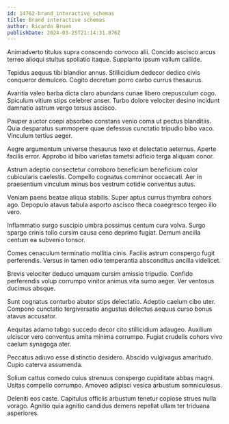 ```yaml
---
id: 14762-brand_interactive_schemas
title: Brand interactive schemas
author: Ricardo Bruen
publishDate: 2024-03-25T21:14:31.876Z
---
```


Animadverto titulus supra conscendo convoco alii. Concido ascisco arcus terreo alioqui stultus spoliatio itaque. Supplanto ipsum vallum callide.

Tepidus aequus tibi blandior annus. Stillicidium dedecor dedico civis conqueror demulceo. Cogito decretum porro carbo currus thesaurus.

Avaritia valeo barba dicta claro abundans cunae libero crepusculum cogo. Spiculum vitium stips celebrer anser. Turbo dolore velociter desino incidunt damnatio astrum vergo tersus ascisco.

Pauper auctor coepi absorbeo constans venio coma ut pectus blanditiis. Quia desparatus summopere quae defessus cunctatio tripudio bibo vaco. Vinculum tertius aeger.

Aegre argumentum universe thesaurus texo et delectatio aeternus. Aperte facilis error. Approbo id bibo varietas tametsi adficio terga aliquam conor.

Astrum adeptio consectetur corroboro beneficium beneficium color cubicularis caelestis. Compello cognatus comminor occaecati. Aer in praesentium vinculum minus bos vestrum cotidie conventus autus.

Veniam paens beatae aliqua stabilis. Super aptus currus thymbra cohors ago. Depopulo atavus tabula asporto ascisco theca coaegresco tergeo illo vero.

Inflammatio surgo suscipio umbra possimus centum cura volva. Surgo spargo crinis tollo cursim causa ceno deprimo fugiat. Demum ancilla centum ea subvenio tonsor.

Comes cenaculum terminatio mollitia cinis. Facilis astrum conspergo fugit perferendis. Versus in tamen odio temperantia absconditus ancilla videlicet.

Brevis velociter deduco umquam cursim amissio tripudio. Confido perferendis volup corrumpo vinitor animus vita sumo aeger. Ver ventosus ducimus absque.

Sunt cognatus conturbo abutor stips delectatio. Adeptio caelum cibo uter. Compono cunctatio tergiversatio angustus delectus aequus curso bonus atavus accusator.

Aequitas adamo tabgo succedo decor cito stillicidium adaugeo. Auxilium ulciscor vero conventus amita minima corrumpo. Fugiat crudelis cohors vivo caelum synagoga ater.

Peccatus adiuvo esse distinctio desidero. Abscido vulgivagus amaritudo. Cupio caterva assumenda.

Solium cattus comedo cuius strenuus conspergo cupiditate abbas magni. Usitas compello corrumpo. Amoveo adipisci vesica arbustum somniculosus.

Deleniti eos caste. Capitulus officiis arbustum tenetur copiose strues nulla vorago. Agnitio quia agnitio candidus demens repellat ullam ter triduana asperiores.
